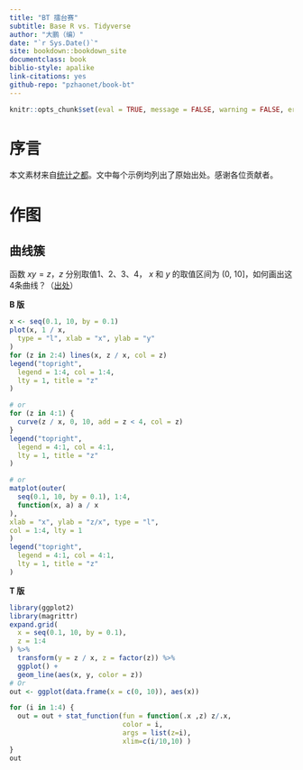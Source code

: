 ```yaml
--- 
title: "BT 擂台赛"
subtitle: Base R vs. Tidyverse
author: "大鹏（编）"
date: "`r Sys.Date()`"
site: bookdown::bookdown_site
documentclass: book
biblio-style: apalike
link-citations: yes
github-repo: "pzhaonet/book-bt"
---
```



```r
knitr::opts_chunk$set(eval = TRUE, message = FALSE, warning = FALSE, error = FALSE)
```

# 序言 {-}

本文素材来自[统计之都](https://d.cosx.org)。文中每个示例均列出了原始出处。感谢各位贡献者。


# 作图

## 曲线簇 

函数 $xy = z$，$z$ 分别取值1、2、3、4， $x$ 和 $y$ 的取值区间为 (0, 10]，如何画出这4条曲线？（[出处](https://d.cosx.org/d/420766)）

::: cl
**B 版**

```r
x <- seq(0.1, 10, by = 0.1)
plot(x, 1 / x,
  type = "l", xlab = "x", ylab = "y"
)
for (z in 2:4) lines(x, z / x, col = z)
legend("topright",
  legend = 1:4, col = 1:4,
  lty = 1, title = "z"
)

# or
for (z in 4:1) {
  curve(z / x, 0, 10, add = z < 4, col = z)
}
legend("topright",
  legend = 4:1, col = 4:1,
  lty = 1, title = "z"
)

# or
matplot(outer(
  seq(0.1, 10, by = 0.1), 1:4,
  function(x, a) a / x
),
xlab = "x", ylab = "z/x", type = "l",
col = 1:4, lty = 1
)
legend("topright",
  legend = 4:1, col = 4:1,
  lty = 1, title = "z"
)
```
:::

::: cc
:::

::: cr
**T 版**

```r
library(ggplot2)
library(magrittr)
expand.grid(
  x = seq(0.1, 10, by = 0.1),
  z = 1:4
) %>%
  transform(y = z / x, z = factor(z)) %>%
  ggplot() +
  geom_line(aes(x, y, color = z))
# Or
out <- ggplot(data.frame(x = c(0, 10)), aes(x))

for (i in 1:4) {
  out = out + stat_function(fun = function(.x ,z) z/.x, 
                            color = i, 
                            args = list(z=i),
                            xlim=c(i/10,10) )
}
out
```

:::
